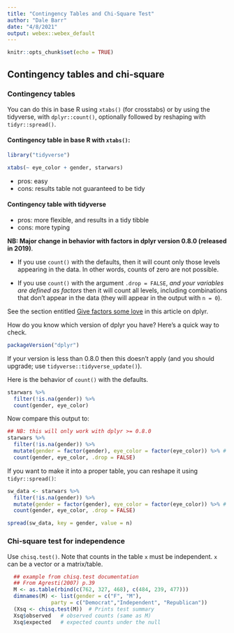 ```yaml
---
title: "Contingency Tables and Chi-Square Test"
author: "Dale Barr"
date: "4/8/2021"
output: webex::webex_default
---
```


```r
knitr::opts_chunk$set(echo = TRUE)
```

## Contingency tables and chi-square

### Contingency tables

You can do this in base R using `xtabs()` (for crosstabs) or by using the tidyverse, with `dplyr::count()`, optionally followed by reshaping with `tidyr::spread()`.

#### Contingency table in base R with `xtabs()`:

```r
library("tidyverse")

xtabs(~ eye_color + gender, starwars)
```

- pros: easy
- cons: results table not guaranteed to be tidy

#### Contingency table with tidyverse
  
- pros: more flexible, and results in a tidy tibble
- cons: more typing

**NB: Major change in behavior with factors in dplyr version 0.8.0 (released in 2019)**.

  - If you use `count()` with the defaults, then it will count only those levels appearing in the data. In other words, counts of zero are not possible.

  - If you use `count()` with the argument `.drop = FALSE`, *and your variables are defined as factors* then it will count all levels, including combinations that don't appear in the data (they will appear in the output with `n = 0`).

See the section entitled [Give factors some love](https://www.tidyverse.org/articles/2019/02/dplyr-0-8-0/) in this article on dplyr.

How do you know which version of dplyr you have? Here's a quick way to check.

```r
packageVersion("dplyr")
```

If your version is less than 0.8.0 then this doesn't apply (and you should upgrade; use `tidyverse::tidyverse_update()`).

Here is the behavior of `count()` with the defaults.

```r
starwars %>%
  filter(!is.na(gender)) %>%
  count(gender, eye_color) 
```

Now compare this output to:

```r
## NB: this will only work with dplyr >= 0.8.0
starwars %>%
  filter(!is.na(gender)) %>%
  mutate(gender = factor(gender), eye_color = factor(eye_color)) %>% # make factors
  count(gender, eye_color, .drop = FALSE) 
```

If you want to make it into a proper table, you can reshape it using `tidyr::spread()`:

```r
sw_data <- starwars %>%
  filter(!is.na(gender)) %>%
  mutate(gender = factor(gender), eye_color = factor(eye_color)) %>% # make factors
  count(gender, eye_color, .drop = FALSE) 

spread(sw_data, key = gender, value = n)
```

### Chi-square test for independence

Use `chisq.test()`. Note that counts in the table `x` must be independent. `x` can be a vector or a matrix/table.

```r
  ## example from chisq.test documentation
  ## From Agresti(2007) p.39
  M <- as.table(rbind(c(762, 327, 468), c(484, 239, 477)))
  dimnames(M) <- list(gender = c("F", "M"),
		      party = c("Democrat","Independent", "Republican"))
  (Xsq <- chisq.test(M))  # Prints test summary
  Xsq$observed   # observed counts (same as M)
  Xsq$expected   # expected counts under the null
```



[^1]: Furnham, A. (1986), The Robustness of the Recency Effect: Studies Using Legal Evidence. *The Journal of General Psychology*, *113*, 351--357.

